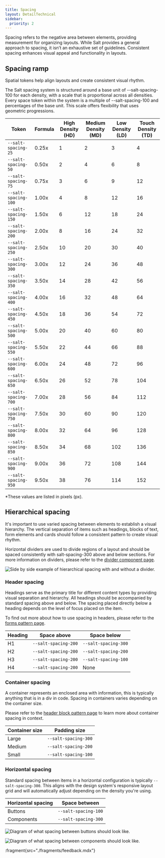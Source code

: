 ```yaml
---
title: Spacing
layout: DetailTechnical
sidebar:
  priority: 2
---
```


Spacing refers to the negative area between elements, providing measurement for organizing layouts. While Salt provides a general approach to spacing, it isn’t an exhaustive set of guidelines. Consistent spacing enhances visual appeal and functionality in layouts.

## Spacing ramp

Spatial tokens help align layouts and create consistent visual rhythm.

The Salt spacing system is structured around a base unit of --salt-spacing-100 for each density, with a scale that is proportional across all densities. Every space token within the system is a multiple of --salt-spacing-100 and percentages of the base unit. This scale offers flexibility that uses geometric progressions.

| Token                | Formula | High Density (HD) | Medium Density (MD) | Low Density (LD) | Touch Density (TD) |
| -------------------- | ------- | ----------------- | ------------------- | ---------------- | ------------------ |
| `--salt-spacing-25`  | 0.25x   | 1                 | 2                   | 3                | 4                  |
| `--salt-spacing-50`  | 0.50x   | 2                 | 4                   | 6                | 8                  |
| `--salt-spacing-75`  | 0.75x   | 3                 | 6                   | 9                | 12                 |
| `--salt-spacing-100` | 1.00x   | 4                 | 8                   | 12               | 16                 |
| `--salt-spacing-150` | 1.50x   | 6                 | 12                  | 18               | 24                 |
| `--salt-spacing-200` | 2.00x   | 8                 | 16                  | 24               | 32                 |
| `--salt-spacing-250` | 2.50x   | 10                | 20                  | 30               | 40                 |
| `--salt-spacing-300` | 3.00x   | 12                | 24                  | 36               | 48                 |
| `--salt-spacing-350` | 3.50x   | 14                | 28                  | 42               | 56                 |
| `--salt-spacing-400` | 4.00x   | 16                | 32                  | 48               | 64                 |
| `--salt-spacing-450` | 4.50x   | 18                | 36                  | 54               | 72                 |
| `--salt-spacing-500` | 5.00x   | 20                | 40                  | 60               | 80                 |
| `--salt-spacing-550` | 5.50x   | 22                | 44                  | 66               | 88                 |
| `--salt-spacing-600` | 6.00x   | 24                | 48                  | 72               | 96                 |
| `--salt-spacing-650` | 6.50x   | 26                | 52                  | 78               | 104                |
| `--salt-spacing-700` | 7.00x   | 28                | 56                  | 84               | 112                |
| `--salt-spacing-750` | 7.50x   | 30                | 60                  | 90               | 120                |
| `--salt-spacing-800` | 8.00x   | 32                | 64                  | 96               | 128                |
| `--salt-spacing-850` | 8.50x   | 34                | 68                  | 102              | 136                |
| `--salt-spacing-900` | 9.00x   | 36                | 72                  | 108              | 144                |
| `--salt-spacing-950` | 9.50x   | 38                | 76                  | 114              | 152                |

\*These values are listed in pixels (px).

## Hierarchical spacing

It's important to use varied spacing between elements to establish a visual hierarchy. The vertical separation of items such as headings, blocks of text, form elements and cards should follow a consistent pattern to create visual rhythm.

Horizontal dividers are used to divide regions of a layout and should be spaced consistently with salt-spacing-300 above and below sections. For more information on dividers, please refer to the [divider component page](/salt/components/divider).

<Image
  src="/img/foundations/spacing-divider.png"
  alt="Side by side example of hierarchical spacing with and without a divider."
/>

### Header spacing

Headings serve as the primary title for different content types by providing visual separation and hierarchy. All headings should be accompanied by standard spacing above and below. The spacing placed directly below a heading depends on the level of focus placed on the item.

To find out more about how to use spacing in headers, please refer to the [forms pattern page](/salt/patterns/forms).

| Heading | Space above          | Space below          |
| ------- | -------------------- | -------------------- |
| H1      | `--salt-spacing-200` | `--salt-spacing-300` |
| H2      | `--salt-spacing-200` | `--salt-spacing-200` |
| H3      | `--salt-spacing-200` | `--salt-spacing-100` |
| H4      | `--salt-spacing-200` | None                 |

### Container spacing

A container represents an enclosed area with information, this is typically anything that is in a div in code. Spacing in containers varies depending on the container size.

Please refer to the [header block pattern page](/salt/patterns/header-block) to learn more about container spacing in context.

| Container size | Padding size         |
| -------------- | -------------------- |
| Large          | `--salt-spacing-300` |
| Medium         | `--salt-spacing-200` |
| Small          | `--salt-spacing-100` |

### Horizontal spacing

Standard spacing between items in a horizontal configuration is typically `--salt-spacing-300`. This aligns with the design system's responsive layout grid and will automatically adjust depending on the density you're using.

| Horizontal spacing | Space between        |
| ------------------ | -------------------- |
| Buttons            | `--salt-spacing-100` |
| Components         | `--salt-spacing-300` |

<Image
  src="/img/foundations/spacing-buttons.png"
  alt="Diagram of what spacing between buttons should look like."
/>

<Image
  src="/img/foundations/spacing-components.png"
  alt="Diagram of what spacing between components should look like."
/>

:fragment{src="./fragments/feedback.mdx"}
